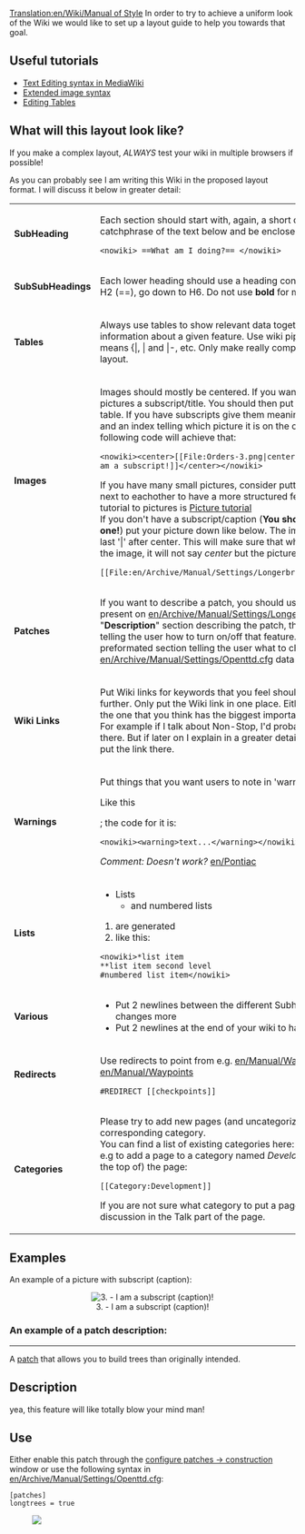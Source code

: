 [[Translation:en/Wiki/Manual of Style]]
In order to try to achieve a uniform look of the Wiki we would like to set up a layout guide to help you towards that goal.

==Useful tutorials==
*[http://meta.wikimedia.org/wiki/Help:Editing Text Editing syntax in MediaWiki]
*[http://en.wikipedia.org/wiki/Wikipedia:Extended_image_syntax Extended image syntax]
*[http://meta.wikimedia.org/wiki/Help:Table Editing Tables]

==What will this layout look like?==
<warning>If you make a complex layout, ''ALWAYS'' test your wiki in multiple browsers if possible!</warning>
As you can probably see I am writing this Wiki in the proposed layout format. I will discuss it below in greater detail:

{|
| '''SubHeading'''||Each section should start with, again, a short question, or catchphrase of the text below and be enclosed by <pre><nowiki> ==What am I doing?== </nowiki></pre>
|-
| '''SubSubHeadings'''||Each lower heading should use a heading constant, Starting from H2 (==), go down to H6. Do not use '''bold''' for menu headings
|-
| '''Tables'''||Always use tables to show relevant data together or structure information about a given feature. Use wiki pipe style tables. That means <nowiki>{|, | and |-</nowiki>, etc. Only make really complex tables with html layout.
|-
| '''Images'''||Images should mostly be centered. If you want you can give your pictures a subscript/title. You should then put the picture in a table. If you have subscripts give them meaningful descriptions and an index telling which picture it is on the current page. The following code will achieve that: <pre><nowiki><center>[[File:Orders-3.png|center|none|frame|3. - I am a subscript!]]</center></nowiki></pre> If you have many small pictures, consider putting more of them next to eachother to have a more structured feeling. An excellent tutorial to pictures is [http://en.wikipedia.org/wiki/Wikipedia:Picture_tutorial Picture tutorial]<br/>
If you don't have a subscript/caption ('''You should always have one!''') put your picture down like below. The important part is the last '|' after center. This will make sure that when you hover over the image, it will not say ''center'' but the picture's name.
<pre>[[File:en/Archive/Manual/Settings/Longerbridges.png|center|]]</pre>
|-
| '''Patches'''||If you want to describe a patch, you should use the format as present on [[en/Archive/Manual/Settings/Longer bridges]]. A "'''Description'''" section describing the patch, then a "'''Use'''" section telling the user how to turn on/off that feature. Lastly a preformated section telling the user what to change in [[en/Archive/Manual/Settings/Openttd.cfg]]<nowiki>  data </nowiki>
|-
| '''Wiki Links'''||Put Wiki links for keywords that you feel should be explained further. Only put the Wiki link in one place. Either the first one, or the one that you think has the biggest importance in your page. For example if I talk about Non-Stop, I'd probably will want a Wiki there. But if later on I explain in a greater detail what Non-Stop is, put the link there.
|-
| '''Warnings'''||Put things that you want users to note in 'warning' tags. <warning>Like this</warning>; the code for it is: <pre><nowiki><warning>text...</warning></nowiki></pre>
''Comment: Doesn't work?'' [[en/Pontiac]]
|-
| '''Lists'''
|
*Lists
**and numbered lists
#are generated
#like this:
<pre><nowiki>*list item
**list item second level
#numbered list item</nowiki></pre>
|-
| '''Various'''
|
*Put 2 newlines between the different Subheadings to see the changes more
*Put 2 newlines at the end of your wiki to have a nicer look
|-
| '''Redirects'''
|
Use redirects to point from e.g. [[en/Manual/Waypoints]] to [[en/Manual/Waypoints]]
<pre>#REDIRECT [[checkpoints]]</pre>
|-
| '''Categories'''
|
Please try to add new pages (and uncategorized ones) to the corresponding category.<br/>
You can find a list of existing categories here: [[Special:Categories]].<br/>
e.g to add a page to a category named ''Development'' add this (to the top of) the page:
<pre>[[Category:Development]]</pre>
If you are not sure what category to put a page in, just start a discussion in the Talk part of the page.
|}

==Examples==
An example of a picture with subscript (caption):
<center>[[File:en/Orders-3.png|center|frame|3. - I am a subscript (caption)!]]</center>

===An example of a patch description:===
----
A [[en/Community/Patches/Patches|patch]] that allows you to build trees than originally intended.

==Description==
yea, this feature will like totally blow your mind man!

==Use==
Either enable this patch through the [[en/Archive/Manual/Settings/Configuring patches/Construction|configure patches -> construction]] window or use the following syntax in [[en/Archive/Manual/Settings/Openttd.cfg]]:

<pre>[patches]
longtrees = true</pre>
[[File:en/Archive/Manual/Settings/Longerbridges.png|center|]]